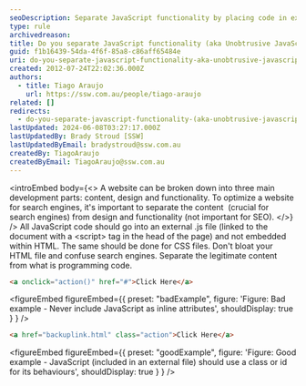 ```yaml
---
seoDescription: Separate JavaScript functionality by placing code in external .js files and linking them to HTML pages with script tags, rather than embedding code within HTML.
type: rule
archivedreason:
title: Do you separate JavaScript functionality (aka Unobtrusive JavaScript)?
guid: f1b16439-54da-4f6f-85a8-c86aff65484e
uri: do-you-separate-javascript-functionality-aka-unobtrusive-javascript
created: 2012-07-24T22:02:36.000Z
authors:
  - title: Tiago Araujo
    url: https://ssw.com.au/people/tiago-araujo
related: []
redirects:
  - do-you-separate-javascript-functionality-(aka-unobtrusive-javascript)
lastUpdated: 2024-06-08T03:27:17.000Z
lastUpdatedBy: Brady Stroud [SSW]
lastUpdatedByEmail: bradystroud@ssw.com.au
createdBy: TiagoAraujo
createdByEmail: TiagoAraujo@ssw.com.au
---
```


<introEmbed
  body={<>
A website can be broken down into three main development parts: content, design and functionality. To optimize a website for search engines, it's important to separate the content  (crucial for search engines) from design and functionality (not important for SEO).
  </>}
/>
All JavaScript code should go into an external .js file (linked to the document with a &lt;script&gt; tag in the head of the page) and not embedded within HTML. The same should be done for CSS files. Don't bloat your HTML file and confuse search engines. Separate the legitimate content from what is programming code.

```html
<a onclick="action()" href="#">Click Here</a>
```

<figureEmbed figureEmbed={{
  preset: "badExample",
  figure: 'Figure: Bad example - Never include JavaScript as inline attributes',
  shouldDisplay: true
} } />


```html
<a href="backuplink.html" class="action">Click Here</a>
```

<figureEmbed figureEmbed={{
  preset: "goodExample",
  figure: 'Figure: Good example - JavaScript (included in an external file) should use a class or id for its behaviours',
  shouldDisplay: true
} } />
